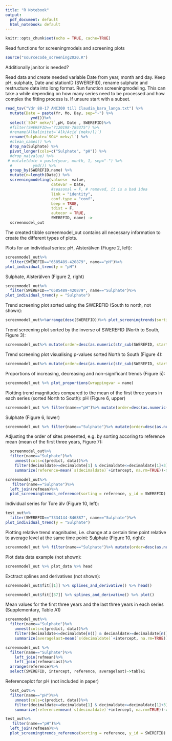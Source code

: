 ---
title: "R Notebook"
output:
  pdf_document: default
  html_notebook: default
---
```{r setup, include=FALSE}
knitr::opts_chunk$set(echo = TRUE, cache=TRUE)
```

Read functions for screeningmodels and screening plots
```{r}
source("sourcecode_screening2020.R")
```

Additionally janitor is needed?

Read data and create needed variable Date from year, month and day. Keep pH, sulphate, Date and stationID (SWEREFID), rename sulphate and restructure data into long format. Run function screeningmodeling. This can take a while depending on how many series need to be processed and how complex the fitting process is. If unsure start with a subset. 
```{r}
read_tsv("Vdr 88-17 ANC300 till Claudia_bara_langa.txt") %>%
  mutate(Date = paste(Yr, Mo, Day, sep="-") %>% 
           ymd())%>%
  select(`SO4* mekv/l`,pH, Date , SWEREFID)%>%
  #filter(SWEREFID=="7120198-789375") %>%
  #rename(Alkalinitet=`Alk/Acid (mekv/l)`)
  rename(Sulphate=`SO4* mekv/l`) %>% 
  #clean_names() %>% 
  drop_na(Sulphate) %>% 
  pivot_longer(cols=c("Sulphate", "pH")) %>% 
  #drop_na(value) %>% 
 # mutate(date = paste(year, month, 1, sep="-") %>% 
  #         ymd()) %>% 
  group_by(SWEREFID,name) %>% 
  mutate(n=length(Date)) %>% 
  screeningmodeling(values=  value,
                    datevar = Date, 
                    #seasonal = F, # removed, it is a bad idea
                    link = "identity", 
                    conf.type = "conf",
                    beep = TRUE, 
                    tdist = F,
                    autocor = TRUE,
                    SWEREFID, name) -> 
  screenmodel_out
```

The created tibble screenmodel_out contains all necessary information to create the different types of plots. 

Plots for an individual series:
pH, Alsterälven (Fiugre 2, left):
```{r}
screenmodel_out%>%
  filter(SWEREFID=="6585489-420879", name=="pH")%>%
plot_individual_trend(y = "pH")
```

Sulphate, Alsterälven (Figure 2, right)
```{r}
screenmodel_out%>%
  filter(SWEREFID=="6585489-420879", name=="Sulphate")%>%
plot_individual_trend(y = "Sulphate")
```


Trend screening plot sorted using the SWEREFID (South to north, not shown):

```{r}
screenmodel_out%>%arrange(desc(SWEREFID))%>% plot_screeningtrends(sorting = SWEREFID, y_id = SWEREFID, wrappingvar = name)
```

Trend screening plot sorted by the inverse of SWEREFID (North to South, Figure 3):
```{r}
screenmodel_out%>% mutate(order=desc(as.numeric(str_sub(SWEREFID, start=1, end=7))))%>%plot_screeningtrends(sorting = order, y_id = SWEREFID, wrappingvar = name)
```

Trend screening plot visualising p-values sorted North to South (Figure 4):
```{r}
screenmodel_out%>% mutate(order=desc(as.numeric(str_sub(SWEREFID, start=1, end=7))))%>%plot_screeningtrends_pvalues(sorting = order, y_id = SWEREFID, wrappingvar = name)
```

Proportions of increasing, decreasing and non-significant trends (Figure 5):
```{r}
screenmodel_out %>% plot_proportions(wrappingvar = name)
```



Plotting trend magnitudes compared to the mean of the first three years in each series (sorted North to South):
pH (Figure 6, upper)
```{r}
screenmodel_out %>% filter(name=="pH")%>% mutate(order=desc(as.numeric(str_sub(SWEREFID, start=1, end=7))))%>% plot_screeningtrends_reference(sorting = order, y_id = SWEREFID, wrappingvar = name)
```

Sulphate (Figure 6, lower)
```{r}
screenmodel_out %>% filter(name=="Sulphate")%>% mutate(order=desc(as.numeric(str_sub(SWEREFID, start=1, end=7))))%>% plot_screeningtrends_reference(sorting = order, y_id = SWEREFID, wrappingvar = name)
```
Adjusting the order of sites presented, e.g. by sorting accoring to reference mean (mean of the first three years, Figure 7):
```{r}
  screenmodel_out%>%
  filter(name=="Sulphate")%>%
    unnest(cols=c(predict, data))%>%
    filter(decimaldate>=decimaldate[1] & decimaldate<=decimaldate[1]+3)%>%
    summarize(reference=mean(`s(decimaldate)`+intercept, na.rm=TRUE))->refmean

screenmodel_out%>%
   filter(name=="Sulphate")%>%
  left_join(refmean)%>% 
  plot_screeningtrends_reference(sorting = reference, y_id = SWEREFID)

```

Individual series for Tore älv (Figure 10, left):
```{r}
test_out%>%
  filter(SWEREFID=="7334144-846887", name=="Sulphate")%>%
plot_individual_trend(y = "Sulphate")
```



Plotting relative trend magnitudes, i.e. change at a certain time point relative to average level at the same time point:
Sulphate (Figure 10, right):
```{r}
screenmodel_out %>% filter(name=="Sulphate")%>% mutate(order=desc(as.numeric(str_sub(SWEREFID, start=1, end=7))))%>% plot_screeningtrends_relative(sorting = order, y_id = SWEREFID, wrappingvar = name)
```




Plot data data example (not shown):
```{r}
screenmodel_out %>% plot_data %>% head
```

Exctract splines and derivatives (not shown):

```{r}
screenmodel_out$fit[[1]] %>% splines_and_derivative() %>% head()
```

```{r}
screenmodel_out$fit[[37]] %>% splines_and_derivative() %>% plot()
```

Mean values for the first three years and the last three years in each series (Supplementary, Table A1)
```{r}
screenmodel_out%>%
  filter(name=="Sulphate")%>%
    unnest(cols=c(predict, data))%>%
    filter(decimaldate<=decimaldate[n()] & decimaldate>=decimaldate[n()]-3)%>%
    summarize(averagelast=mean(`s(decimaldate)`+intercept, na.rm=TRUE))->refmeanLast

screenmodel_out %>% 
  filter(name=="Sulphate")%>%
    left_join(refmean)%>%
    left_join(refmeanLast)%>%
  arrange(reference)%>%
  select(SWEREFID, intercept, reference, averagelast)->table1
```





Referenceplot for pH (not included in paper)
```{r}
  test_out%>%
  filter(name=="pH")%>%
    unnest(cols=c(predict, data))%>%
    filter(decimaldate>=decimaldate[1] & decimaldate<=decimaldate[1]+3)%>%
    summarize(reference=mean(`s(decimaldate)`+intercept, na.rm=TRUE))->refmean

test_out%>%
   filter(name=="pH")%>%
  left_join(refmean)%>% 
  plot_screeningtrends_reference(sorting = reference, y_id = SWEREFID)
```

